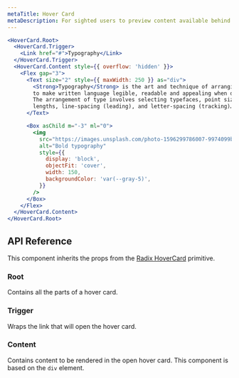 ```yaml
---
metaTitle: Hover Card
metaDescription: For sighted users to preview content available behind a link.
---
```


```jsx live=true
<HoverCard.Root>
  <HoverCard.Trigger>
    <Link href="#">Typography</Link>
  </HoverCard.Trigger>
  <HoverCard.Content style={{ overflow: 'hidden' }}>
    <Flex gap="3">
      <Text size="2" style={{ maxWidth: 250 }} as="div">
        <Strong>Typography</Strong> is the art and technique of arranging type
        to make written language legible, readable and appealing when displayed.
        The arrangement of type involves selecting typefaces, point sizes, line
        lengths, line-spacing (leading), and letter-spacing (tracking)…
      </Text>

      <Box asChild m="-3" ml="0">
        <img
          src="https://images.unsplash.com/photo-1596299786007-9974099be52b?&auto=format&fit=crop&w=300&q=80"
          alt="Bold typography"
          style={{
            display: 'block',
            objectFit: 'cover',
            width: 150,
            backgroundColor: 'var(--gray-5)',
          }}
        />
      </Box>
    </Flex>
  </HoverCard.Content>
</HoverCard.Root>
```

## API Reference

This component inherits the props from the [Radix HoverCard](/primitives/docs/components/hover-card) primitive.

### Root

Contains all the parts of a hover card.

### Trigger

Wraps the link that will open the hover card.

### Content

Contains content to be rendered in the open hover card. This component is based on the `div` element.
